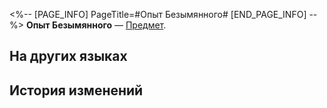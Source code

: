 <%-- [PAGE_INFO]
PageTitle=#Опыт Безымянного#
[END_PAGE_INFO] --%>
{{Предмет Инфобокс
|id          = 51
|Изображение = Предмет Опыт Безымянного.png
|Тип         = 
|Инвентарь   = 
|Редкость    = 3
|Эффект      = 
|Описание    = Используется для повышения уровня Чести Безымянных.
}}
{{Описание|Примите дары тех, кто пришёл раньше, и начните свою собственную первопроходческую экспедицию.<br /><br />''«Опыт часто имеет свою цену, но именно поэтому он незаменим».''}}
'''Опыт Безымянного''' — [[Предмет]].

==На других языках==
{{На других языках
|en   = The Nameless EXP
|zhs  = 无名客的经验
|zht  = 無名客的經驗
|ja   = ナナシビトの経験
|ko   = 무명객의 경험
|es   = EXP anónima
|fr   = EXP des Sans Noms
|ru   = Опыт Безымянного
|th   = EXP นิรนาม
|vi   = EXP Khách Vô Danh
|de   = EP der Namenlosen
|id   = The Nameless EXP
|pt   = EXP dos Inominados
}}

==История изменений==
{{История изменений|3.5}}